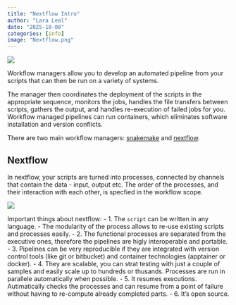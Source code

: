```yaml
---
title: "Nextflow Intro"
author: "Lara Leal"
date: "2025-10-08"
categories: [info]
image: "Nextflow.png"
---
```


![](Nextflow.png){.post-header}

Workflow managers allow you to develop an automated pipeline from your scripts that can then be run on a variety of systems.

The manager then coordinates the deployment of the scripts in the appropriate sequence, monitors the jobs, handles the file transfers between scripts, gathers the output, and handles re-execution of failed jobs for you. Workflow managed pipelines can run containers, which eliminates software installation and version conflicts.

There are two main workflow managers: [snakemake](https://www.snakemake.io) and [nextflow](https://www.nextflow.io).

## **Nextflow**
In nextflow, your scripts are turned into processes, connected by channels that contain the data - input, output etc. The order of the processes, and their interaction with each other, is specfied in the workflow scope.

![](channel-process_fqc.png)

Important things about nextflow:
- 1. The `script` can be written in any language. - The modularity of the process allows to re-use existing scripts and processes easily. 
- 2. The functional processes are separated from the executive ones, therefore the pipelines are higly interoperable and portable. 
- 3. Pipelines can be very reproducible if they are integrated with version control tools (like git or bitbucket) and container technologies (apptainer or docker).
- 4. They are scalable, you can strat testing with just a couple of samples and easily scale up to hundreds or thusands. Processes are run in parallele automatically when possible. 
- 5. It resumes executions. Autimatically checks the processes and can resume from a point of failure without having to re-compute already completed parts. 
- 6. It's open source. 